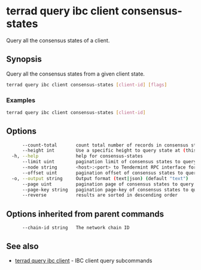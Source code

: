 # terrad query ibc client consensus-states

Query all the consensus states of a client.

## Synopsis

Query all the consensus states from a given client state.

```sh Terrad
terrad query ibc client consensus-states [client-id] [flags]
```

### Examples

```sh Terrad
terrad query ibc client consensus-states [client-id]
```

## Options

```sh Terrad
      --count-total       count total number of records in consensus states to query for
      --height int        Use a specific height to query state at (this can error if the node is pruning state)
  -h, --help              help for consensus-states
      --limit uint        pagination limit of consensus states to query for (default 100)
      --node string       <host>:<port> to Tendermint RPC interface for this chain (default "tcp://localhost:26657")
      --offset uint       pagination offset of consensus states to query for
  -o, --output string     Output format (text|json) (default "text")
      --page uint         pagination page of consensus states to query for. This sets offset to a multiple of limit (default 1)
      --page-key string   pagination page-key of consensus states to query for
      --reverse           results are sorted in descending order
```

## Options inherited from parent commands

```
      --chain-id string   The network chain ID
```

## See also

* [terrad query ibc client](terrad_query_ibc_client.mdx)	 - IBC client query subcommands


